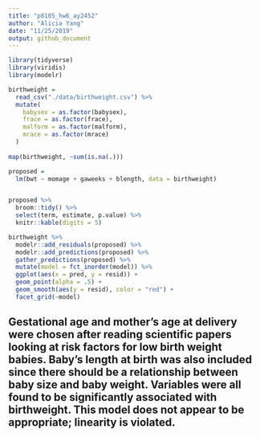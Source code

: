 ```yaml
---
title: "p8105_hw6_ay2452"
author: "Alicia Yang"
date: "11/25/2019"
output: github_document
---
```


```r
library(tidyverse)
library(viridis)
library(modelr)
```


```r
birthweight = 
  read_csv("./data/birthweight.csv") %>%
  mutate(
    babysex = as.factor(babysex), 
    frace = as.factor(frace), 
    malform = as.factor(malform), 
    mrace = as.factor(mrace)
  )
  
map(birthweight, ~sum(is.na(.)))
```


```r
proposed = 
  lm(bwt ~ momage + gaweeks + blength, data = birthweight)


proposed %>%
  broom::tidy() %>%
  select(term, estimate, p.value) %>%
  knitr::kable(digits = 5)

birthweight %>% 
  modelr::add_residuals(proposed) %>%
  modelr::add_predictions(proposed) %>%
  gather_predictions(proposed) %>% 
  mutate(model = fct_inorder(model)) %>% 
  ggplot(aes(x = pred, y = resid)) + 
  geom_point(alpha = .5) +
  geom_smooth(aes(y = resid), color = "red") + 
  facet_grid(~model)
```
## Gestational age and mother's age at delivery were chosen after reading scientific papers looking at risk factors for low birth weight babies. Baby's length at birth was also included since there should be a relationship between baby size and baby weight. Variables were all found to be significantly associated with birthweight. This model does not appear to be appropriate; linearity is violated.